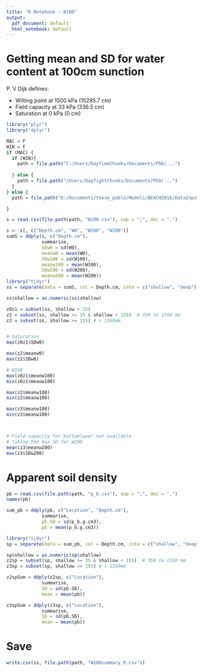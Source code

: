 ```yaml
---
title: "R Notebook - W100"
output:
  pdf_document: default
  html_notebook: default
---
```



# Getting mean and SD for water content at 100cm sunction

P. V Dijk defines:

- Wilting point at 1500 kPa (15295.7 cm)
- Field capacity at 33 kPa (336.5 cm)
- Saturation at 0 kPa (0 cm)

```r
library("plyr")
library("dplyr")
```

```r
MAC = F
WIN = F
if (MAC) {
  if (WIN){
    path = file.path("C:/Users/DayTimeChunks/Documents/PhD/...")
    
  } else {
    path = file.path("/Users/DayTightChunks/Documents/PhD/...")
  }
} else {
  path = file.path("D:/Documents/these_pablo/Models/BEACH2016/DataInput/Tables/DataSource")

}


```

```r
s = read.csv(file.path(path, "W100.csv"), sep = ";", dec = ".")

s <- s[, c("Depth.cm", "W0", "W100", "W200")]
sumS = ddply(s, c("Depth.cm"), 
             summarise,
             SDw0 = sd(W0),
             meanw0 = mean(W0),
             SDw100 = sd(W100),
             meanw100 = mean(W100),
             SDw200 = sd(W200),
             meanw200 = mean(W200))
library("tidyr")
ss = separate(data = sumS, col = Depth.cm, into = c("shallow", "deep"), sep = "-")

ss$shallow = as.numeric(ss$shallow)

z0z1 = subset(ss, shallow < 35)
z2 = subset(ss, shallow >= 35 & shallow < 155)  # 350 to 1550 mm
z3 = subset(ss, shallow >= 155) # > 1550mm


# Saturation
max(z0z1$SDw0)

max(z2$meanw0)
max(z2$SDw0)

# W100
max(z0z1$meanw100)
min(z0z1$meanw100)

max(z2$meanw100)
min(z2$meanw100)

max(z3$meanw100)
min(z3$meanw100)



# Field capacity for bottomlayer not available
# taking the max SD for W200
mean(z3$meanw200)
max(z3$SDw200)

```

# Apparent soil density

```r
pb = read.csv(file.path(path, "p_b.csv"), sep = ";", dec = ".")
names(pb)

sum_pb = ddply(pb, c("Location", "Depth.cm"), 
             summarise,
             pb.SD = sd(p_b.g.cm3),
             pb = mean(p_b.g.cm3))

library("tidyr")
sp = separate(data = sum_pb, col = Depth.cm, into = c("shallow", "deep"), sep = "-")

sp$shallow = as.numeric(sp$shallow)
z2sp = subset(sp, shallow >= 35 & shallow < 155)  # 350 to 1550 mm
z3sp = subset(sp, shallow >= 155) # > 1550mm

z2spSum = ddply(z2sp, c("Location"), 
             summarise,
             SD = sd(pb.SD),
             mean = mean(pb))

z3spSum = ddply(z3sp, c("Location"), 
             summarise,
             SD = sd(pb.SD),
             mean = mean(pb))

```


# Save

```r
write.csv(ss, file.path(path, "W100summary_R.csv"))
```

